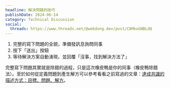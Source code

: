 ```yaml
---
headline: 解決問題的技巧
publishDate: 2024-06-14
category: Technical Discussion
social:
  threads: https://www.threads.net/@webdong.dev/post/C8MkoGNBLdQ
---
```


1. 完整的寫下問題的全貌，準備發訊息詢問同事
2. 按下「送出」按鈕
3. 等待解決方案自動湧現，並回覆「沒事，找到解決方法了」

完整寫下問題其實就是除錯的過程，只是這次橡皮鴨是你的同事（橡皮鴨除錯法）。至於如何從定義問題到產生解方可以參考看看之前寫過的文章：[達成共識的描述方式：目標、問題、解方](https://www.webdong.dev/post/background-problem-solution/)。
